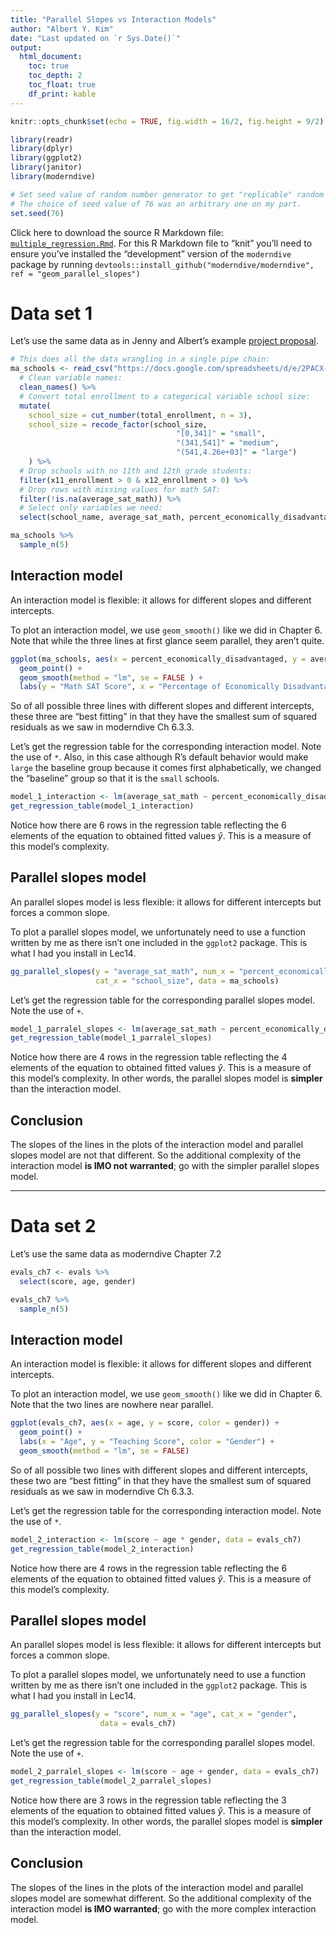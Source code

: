 ```yaml
---
title: "Parallel Slopes vs Interaction Models"
author: "Albert Y. Kim"
date: "Last updated on `r Sys.Date()`"
output:
  html_document:
    toc: true
    toc_depth: 2
    toc_float: true
    df_print: kable
---
```


```r
knitr::opts_chunk$set(echo = TRUE, fig.width = 16/2, fig.height = 9/2)

library(readr)
library(dplyr)
library(ggplot2)
library(janitor)
library(moderndive)

# Set seed value of random number generator to get "replicable" random numbers.
# The choice of seed value of 76 was an arbitrary one on my part.
set.seed(76)
```

Click here to download the source R Markdown file: <a href="multiple_regression.Rmd" download>`multiple_regression.Rmd`</a>. For this R Markdown file to "knit" you'll need to ensure you've installed the "development" version of the `moderndive` package by running `devtools::install_github("moderndive/moderndive", ref = "geom_parallel_slopes")`


# Data set 1

Let's use the same data as in Jenny and Albert's example [project proposal](https://rudeboybert.github.io/SDS220/static/term_project/project_proposal_example.html){target="_blank"}.

```r
# This does all the data wrangling in a single pipe chain:
ma_schools <- read_csv("https://docs.google.com/spreadsheets/d/e/2PACX-1vSrWSNyNqRVA950sdYa1QazAT-l0T7dl6pE5Ewvt7LkSm9LXmeVNbCbqEcrbygFmFyK4B6VQQGebuk9/pub?gid=1469057204&single=true&output=csv") %>% 
  # Clean variable names:
  clean_names() %>% 
  # Convert total enrollment to a categorical variable school size:
  mutate(
    school_size = cut_number(total_enrollment, n = 3),
    school_size = recode_factor(school_size, 
                                     "[0,341]" = "small", 
                                     "(341,541]" = "medium", 
                                     "(541,4.26e+03]" = "large")
    ) %>% 
  # Drop schools with no 11th and 12th grade students:
  filter(x11_enrollment > 0 & x12_enrollment > 0) %>% 
  # Drop rows with missing values for math SAT:
  filter(!is.na(average_sat_math)) %>% 
  # Select only variables we need:
  select(school_name, average_sat_math, percent_economically_disadvantaged, school_size) 

ma_schools %>% 
  sample_n(5)
```


## Interaction model

An interaction model is flexible: it allows for different slopes and different intercepts.

To plot an interaction model, we use `geom_smooth()` like we did in Chapter 6. Note that while the three lines at first glance seem parallel, they aren't quite. 

```r
ggplot(ma_schools, aes(x = percent_economically_disadvantaged, y = average_sat_math, color = school_size))+
  geom_point() +
  geom_smooth(method = "lm", se = FALSE ) +
  labs(y = "Math SAT Score", x = "Percentage of Economically Disadvantaged Students")
```

So of all possible three lines with different slopes and different intercepts, these three are "best fitting" in that they have the smallest sum of squared residuals as we saw in moderndive Ch 6.3.3. 

Let's get the regression table for the corresponding interaction model. Note the use of `*`. Also, in this case although R's default behavior would make `large` the baseline group because it comes first alphabetically, we changed the "baseline" group so that it is the `small` schools.

```r
model_1_interaction <- lm(average_sat_math ~ percent_economically_disadvantaged * school_size, data = ma_schools)
get_regression_table(model_1_interaction)
```

Notice how there are 6 rows in the regression table reflecting the 6 elements of the equation to obtained fitted values $\widehat{y}$. This is a measure of this model's complexity.

## Parallel slopes model

An parallel slopes model is less flexible: it allows for different intercepts but forces a common slope.

To plot a parallel slopes model, we unfortunately need to use a function written by me as there isn't one included in the `ggplot2` package. This is what I had you install in Lec14. 

```r
gg_parallel_slopes(y = "average_sat_math", num_x = "percent_economically_disadvantaged", 
                   cat_x = "school_size", data = ma_schools)
```

Let's get the regression table for the corresponding parallel slopes model. Note the use of `+`.

```r
model_1_parralel_slopes <- lm(average_sat_math ~ percent_economically_disadvantaged + school_size, data = ma_schools)
get_regression_table(model_1_parralel_slopes)
```

Notice how there are 4 rows in the regression table reflecting the 4 elements of the equation to obtained fitted values $\widehat{y}$. This is a measure of this model's complexity. In other words, the parallel slopes model is **simpler** than the interaction model.  


## Conclusion

The slopes of the lines in the plots of the interaction model and parallel slopes model are not that different. So the additional complexity of the interaction model **is IMO not warranted**; go with the simpler parallel slopes model. 



***



# Data set 2

Let's use the same data as moderndive Chapter 7.2

```r
evals_ch7 <- evals %>%
  select(score, age, gender)

evals_ch7 %>% 
  sample_n(5)
```


## Interaction model

An interaction model is flexible: it allows for different slopes and different intercepts.

To plot an interaction model, we use `geom_smooth()` like we did in Chapter 6. Note that the two lines are nowhere near parallel.

```r
ggplot(evals_ch7, aes(x = age, y = score, color = gender)) +
  geom_point() +
  labs(x = "Age", y = "Teaching Score", color = "Gender") +
  geom_smooth(method = "lm", se = FALSE)
```

So of all possible two lines with different slopes and different intercepts, these two are "best fitting" in that they have the smallest sum of squared residuals as we saw in moderndive Ch 6.3.3. 

Let's get the regression table for the corresponding interaction model. Note the use of `*`.

```r
model_2_interaction <- lm(score ~ age * gender, data = evals_ch7)
get_regression_table(model_2_interaction)
```

Notice how there are 4 rows in the regression table reflecting the 6 elements of the equation to obtained fitted values $\widehat{y}$. This is a measure of this model's complexity.

## Parallel slopes model

An parallel slopes model is less flexible: it allows for different intercepts but forces a common slope.

To plot a parallel slopes model, we unfortunately need to use a function written by me as there isn't one included in the `ggplot2` package. This is what I had you install in Lec14. 

```r
gg_parallel_slopes(y = "score", num_x = "age", cat_x = "gender",
                    data = evals_ch7)
```

Let's get the regression table for the corresponding parallel slopes model. Note the use of `+`.

```r
model_2_parralel_slopes <- lm(score ~ age + gender, data = evals_ch7)
get_regression_table(model_2_parralel_slopes)
```

Notice how there are 3 rows in the regression table reflecting the 3 elements of the equation to obtained fitted values $\widehat{y}$. This is a measure of this model's complexity. In other words, the parallel slopes model is **simpler** than the interaction model.  


## Conclusion

The slopes of the lines in the plots of the interaction model and parallel slopes model are somewhat different. So the additional complexity of the interaction model **is IMO warranted**; go with the more complex interaction model.
